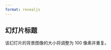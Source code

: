 ```yaml
---
format: revealjs
---
```


## 幻灯片标题 {background-color="black" background-image="https://placekitten.com/100/100" background-size="100px" background-repeat="repeat"}

该幻灯片的背景图像的大小将调整为 100 像素并重复。
